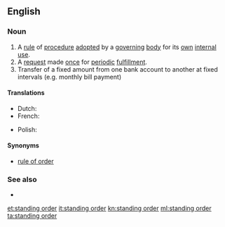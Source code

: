 ==English==

===Noun===
{{en-noun}}

# A [[rule]] of [[procedure]] [[adopt]]ed by a [[governing]] [[body]] for its [[own]] [[internal]] [[use]].
# A [[request]] made [[once]] for [[periodic]] [[fulfillment]].
# Transfer of a fixed amount from one bank account to another at fixed intervals (e.g. monthly bill payment)

====Translations====
{{trans-top|Regular transfer of fixed sum between bank accounts}}
* Dutch: {{t+|nl|domiciliëring|f}}
* French: {{t+|fr|domiciliation|f}}
{{trans-mid}}
* Polish: {{t|pl|zlecenie stałe}}
{{trans-bottom}}

====Synonyms====
* {{sense|rule of procedure}} [[rule of order]]

===See also===
* {{pedialite}}

[[et:standing order]]
[[it:standing order]]
[[kn:standing order]]
[[ml:standing order]]
[[ta:standing order]]